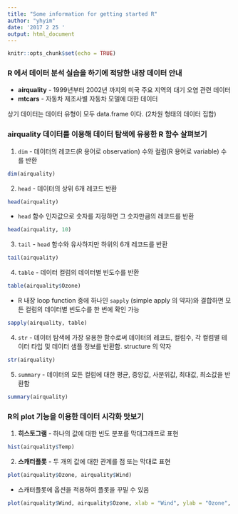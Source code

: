 ```yaml
---
title: "Some information for getting started R"
author: "yhyim"
date: '2017 2 25 '
output: html_document
---
```


```r
knitr::opts_chunk$set(echo = TRUE)
```

### R 에서 데이터 분석 실습을 하기에 적당한 내장 데이터 안내

* **airquality** - 1999년부터 2002년 까지의 미국 주요 지역의 대기 오염 관련 데이터  
* **mtcars** - 자동차 제조사별 자동차 모델에 대한 데이터

상기 데이터는 데이터 유형이 모두 data.frame 이다. (2차원 형태의 데이터 집합)


### airquality 데이터를 이용해 데이터 탐색에 유용한 R 함수 살펴보기

1. `dim` - 데이터의 레코드(R 용어로 observation) 수와 컬럼(R 용어로 variable) 수를 반환

```r
dim(airquality)
```


2. `head` - 데이터의 상위 6개 레코드 반환

```r
head(airquality)
```

* `head` 함수 인자값으로 숫자를 지정하면 그 숫자만큼의 레코드를 반환

``` r
head(airquality, 10)
```

3. `tail` - `head` 함수와 유사하지만 하위의 6개 레코드를 반환

```r
tail(airquality)
```

4. `table` - 데이터 컬럼의 데이터별 빈도수를 반환

```r
table(airquality$Ozone)
```

* R 내장 loop function 중에 하나인 `sapply` (simple apply 의 약자)와 결합하면 모든 컬럼의 데이터별 빈도수를 한 번에 확인 가능

```r
sapply(airquality, table)
```


4. `str` - 데이터 탐색에 가장 유용한 함수로써 데이터의 레코드, 컬럼수, 각 컬럼별 테이터 타입 및 데이터 샘플 정보를 반환함. structure 의 약자

```r
str(airquality)
```

5. `summary` - 데이터의 모든 컬럼에 대한 평균, 중앙값, 사분위값, 최대값, 최소값을 반환함

```r
summary(airquality)
```


### R의 plot 기능을 이용한 데이터 시각화 맛보기

1. **히스토그램** - 하나의 값에 대한 빈도 분포를 막대그래프로 표현

```r
hist(airquality$Temp)
```


2. **스캐터플롯** - 두 개의 값에 대한 관계를 점 또는 막대로 표현

```r
plot(airquality$Ozone, airquality$Wind)
```

* 스캐터플롯에 옵션을 적용하여  플롯을 꾸밀 수 있음

```r
plot(airquality$Wind, airquality$Ozone, xlab = "Wind", ylab = "Ozone", main = "Relationship between Wind and Ozone", type = "h", lwd = 3, col = "green")
```
